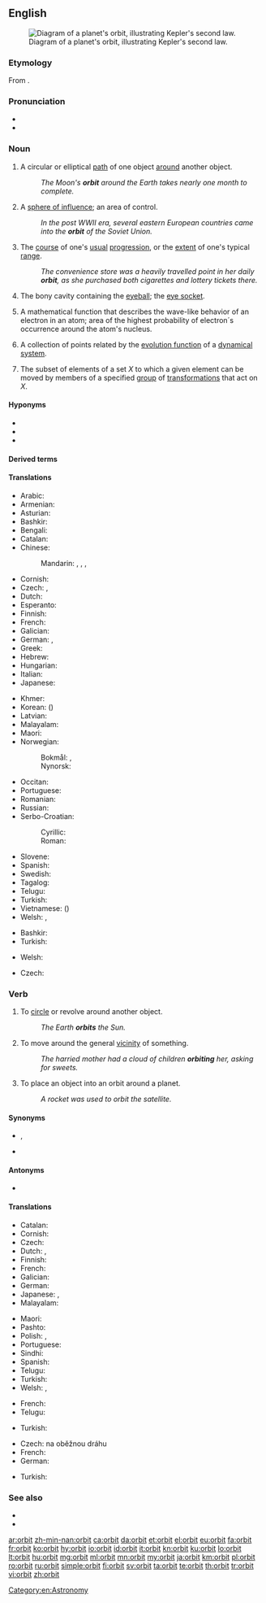 {{also|Orbit}}
==English==
[[Image:Kepler2.gif|thumb|right|Diagram of a planet's orbit, illustrating Kepler's second law.]]

===Etymology===
From {{etyl|la|en}} {{m|la|orbita||course, track}}.

===Pronunciation===
* {{audio|en-us-orbit.ogg|Audio (US)|lang=en}}
* {{rhymes|ɔː(r)bɪt|lang=en}}

===Noun===
{{en-noun}}

# A circular or elliptical [[path]] of one object [[around]] another object.
#: ''The Moon's '''orbit''' around the Earth takes nearly one month to complete.''
# A [[sphere of influence]]; an area of control.
#: ''In the post WWII era, several eastern European countries came into the '''orbit''' of the Soviet Union.''
# The [[course]] of one's [[usual]] [[progression]], or the [[extent]] of one's typical [[range]].
#: ''The convenience store was a heavily travelled point in her daily '''orbit''', as she purchased both cigarettes and lottery tickets there.''
# {{lb|en|anatomy}} The bony cavity containing the [[eyeball]]; the [[eye socket]].
# {{lb|en|physics}} A mathematical function that describes the wave-like behavior of an electron in an atom; area of the highest probability of electron´s occurrence around the atom's nucleus.
# {{lb|en|mathematics}} A collection of points related by the [[evolution function]] of a [[dynamical system]].
# {{lb|en|geometry|group theory}} The subset of elements of a set ''X'' to which a given element can be moved by members of a specified [[group]] of [[transformation]]s that act on ''X''.

====Hyponyms====
* {{l|en|bound orbit}}
* {{l|en|halo orbit}}
* {{l|en|unbound orbit}}

====Derived terms====
{{der4
| [[three-stage-to-orbit]]
| [[two-stage-to-orbit]]
| [[orbital]]
| [[orbiter]]
| [[orbitational]]
}}

====Translations====
{{trans-top|path of one object around another}}
* Arabic: {{t|ar|مَدَار|m}}
* Armenian: {{t+|hy|ուղեծիր}}
* Asturian: {{t|ast|órbita|f}}
* Bashkir: {{t|ba|орбита|sc=Cyrl}}
* Bengali: {{t|bn|কক্ষপথ|sc=Beng}}
* Catalan: {{t|ca|òrbita|f}}
* Chinese:
*: Mandarin: {{t+|cmn|軌道|sc=Hani}}, {{t+|cmn|轨道|tr=guǐdào|sc=Hani}}, {{t+|cmn|軌跡|sc=Hani}}, {{t+|cmn|轨迹|tr=guǐjì|sc=Hani}}
* Cornish: {{t|kw|resegva|f}}
* Czech: {{t|cs|oběžná dráha|f}}, {{t|cs|orbita|f}}
* Dutch: {{t+|nl|baan|f}}
* Esperanto: {{t|eo|orbito}}
* Finnish: {{t+|fi|kiertorata}}
* French: {{t+|fr|orbite|f}}
* Galician: {{t+|gl|órbita|f}}
* German: {{t+|de|Umlaufbahn|f}}, {{t+|de|Orbit|m}}
* Greek: {{t+|el|τροχιά|f}}
* Hebrew: {{t+|he|מסלול|m|tr=maslul}}
* Hungarian: {{t|hu|űrpálya}}
* Italian: {{t+|it|orbita|f}}
* Japanese: {{t+|ja|軌道|tr=きどう, kidō}}
{{trans-mid}}
* Khmer: {{t+|km|គន្លង|tr=kon long|sc=Khmr}}
* Korean: {{t+|ko|궤도|tr=gwedo}} ({{t+|ko|軌道}})
* Latvian: {{t|lv|orbīta|f}}
* Malayalam: {{t|ml|ഭ്രമണപഥം|tr=bhramaNa patham}}
* Maori: {{t|mi|amionga}}
* Norwegian:
*: Bokmål: {{t+|nb|bane|m}}, {{t|nb|omløpsbane|m}}
*: Nynorsk: {{t|nn|bane|m}}
* Occitan: {{t|oc|orbita|f}}
* Portuguese: {{t+|pt|órbita|f}}
* Romanian: {{t+|ro|orbită|f}}
* Russian: {{t+|ru|орби́та|f}}
* Serbo-Croatian:
*: Cyrillic: {{t|sh|кружница|f}}
*: Roman: {{t+|sh|kružnica|f}}
* Slovene: {{t|sl|krožnica|f}}
* Spanish: {{t+|es|órbita|f}}
* Swedish: {{t+|sv|omloppsbana|c}}
* Tagalog: {{t|tl|ligiran}}
* Telugu: {{t+|te|కక్ష్య|tr=kashya|sc=Telu}}
* Turkish: {{t+|tr|yörünge}}
* Vietnamese: {{t+|vi|quỹ đạo}} ({{t|vi|軌道}})
* Welsh: {{t|cy|cylchdro|m}}, {{t|cy|orbit|m}}
{{trans-bottom}}

{{trans-top|sphere of influence}}
* Bashkir: {{t|ba|даирә|sc=Cyrl}}
* Turkish: {{t+|tr|uydu}}
{{trans-mid}}
* Welsh: {{t|cy|cylch dylanwad|m}}
{{trans-bottom}}

{{trans-top|course of usual progression}}
{{trans-mid}}
{{trans-bottom}}

{{trans-see|eye socket}}

{{trans-top|wave-like function}}
* Czech: {{t|cs|orbital|m}}
{{trans-mid}}
{{trans-bottom}}

===Verb===
{{en-verb}}

# To [[circle]] or revolve around another object.
#: ''The Earth '''orbits''' the Sun.''
# To move around the general [[vicinity]] of something.
#: ''The harried mother had a cloud of children '''orbiting''' her, asking for sweets.''
# To place an object into an orbit around a planet.
#: ''A rocket was used to orbit the satellite.''

====Synonyms====
* {{sense|move around the general vicinity of}} {{l|en|circumambulate}}, {{l|en|tag along}}
* {{sense|place an object into an orbit}} {{l|en|launch}}

====Antonyms====
* {{l|en|deorbit}}

====Translations====
{{trans-top|circle another object}}
* Catalan: {{t+|ca|orbitar}}
* Cornish: {{t|kw|resek a-dro}}
* Czech: {{t|cs|obíhat}}
* Dutch: {{t+|nl|omcirkelen}}, {{t+|nl|omlopen}}
* Finnish: {{t+|fi|kiertää}}
* French: {{t+|fr|orbiter|alt=orbiter autour de}}
* Galician: {{t|gl|orbitar}}
* German: {{t|de|umkreisen}}
* Japanese: {{t+|ja|周回|alt=周回する|tr=しゅうかいする, shūkaisuru}}, {{t+|ja|公転|alt=公転する|tr=こうてんする, kōtensuru}}
* Malayalam: {{t|ml|ഭ്രമണം ചെയ്യുക|tr=bhramaNam cheyyuka}}
{{trans-mid}}
* Maori: {{t|mi|amio}}
* Pashto: {{t|ps|څرخول|tr=carkhawəl|sc=ps-Arab}}
* Polish: {{t+|pl|krążyć}}, {{t+|pl|orbitować}}
* Portuguese: {{t+|pt|orbitar}}
* Sindhi: {{t|sd|مَدارُ|tr=Madaaru|m}}
* Spanish: {{t+|es|orbitar}}
* Telugu: {{t+|te|కక్ష్య|tr=kanya|sc=Telu}}
* Turkish: {{l|tr|yörüngede}} {{t+|tr|dönmek}}
* Welsh: {{t|cy|troi o gwmpas}}, {{t+|cy|cylchdroi}}
{{trans-bottom}}

{{trans-top|move around the general vicinity of}}
* French: {{t+|fr|orbiter|alt=orbiter autour de}}
* Telugu: {{t+|te|ప్రదక్షిణం|tr=pradakshinam|sc=Telu}}
{{trans-mid}}
* Turkish: {{l|tr|etki}} {{l|tr|alanına}} {{t+|tr|girmek}}
{{trans-bottom}}

{{trans-top|place an object into an orbit}}
* Czech: {{t+|cs|vyslat}} na oběžnou dráhu
* French: {{t|fr|mettre en orbite}}
* German: {{l|de|in}} {{l|de|Umlaufbahn}} {{t+|de|bringen}}
{{trans-mid}}
* Turkish: {{l|tr|yörüngeye}} {{t+|tr|sokmak}}
{{trans-bottom}}

===See also===
* {{l|en|satellite}}
* {{pedialite}}

[[Category:en:Astronomy]]

[[ar:orbit]]
[[zh-min-nan:orbit]]
[[ca:orbit]]
[[da:orbit]]
[[et:orbit]]
[[el:orbit]]
[[eu:orbit]]
[[fa:orbit]]
[[fr:orbit]]
[[ko:orbit]]
[[hy:orbit]]
[[io:orbit]]
[[id:orbit]]
[[it:orbit]]
[[kn:orbit]]
[[ku:orbit]]
[[lo:orbit]]
[[lt:orbit]]
[[hu:orbit]]
[[mg:orbit]]
[[ml:orbit]]
[[mn:orbit]]
[[my:orbit]]
[[ja:orbit]]
[[km:orbit]]
[[pl:orbit]]
[[ro:orbit]]
[[ru:orbit]]
[[simple:orbit]]
[[fi:orbit]]
[[sv:orbit]]
[[ta:orbit]]
[[te:orbit]]
[[th:orbit]]
[[tr:orbit]]
[[vi:orbit]]
[[zh:orbit]]